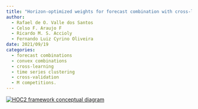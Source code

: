 ```yaml
---
title: "Horizon-optimized weights for forecast combination with cross-learning"
author:
  - Rafael de O. Valle dos Santos
  - Celso F. Araujo F
  - Ricardo M. S. Accioly
  - Fernando Luiz Cyrino Oliveira
date: 2021/09/19
categories: 
  - forecast combinations
  - convex combinations
  - cross-learning
  - time series clustering
  - cross-validation
  - M competitions.
---
```


[![HOC2 framework conceptual diagram](images/artigo1.png)](https://www.scielo.br/j/pope/a/Z9SNqBfsN4k8m5xxDLYpPGL/)
